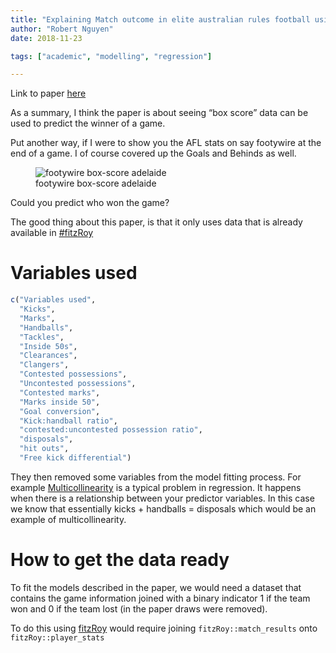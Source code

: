 ```yaml
---
title: "Explaining Match outcome in elite australian rules football using team performance indicators"
author: "Robert Nguyen"
date: 2018-11-23

tags: ["academic", "modelling", "regression"]

---
```


Link to paper [here](https://www.ncbi.nlm.nih.gov/pubmed/26176890)

As a summary, I think the paper is about seeing "box score" data can be used to predict the winner of a game. 

Put another way, if I were to show you the AFL stats on say footywire at the end of a game. I of course covered up the Goals and Behinds as well.

![footywire box-score adelaide](/img/boxscoreafl.JPG)

Could you predict who won the game?

The good thing about this paper, is that it only uses data that is already available in [#fitzRoy](https://github.com/jimmyday12/fitzRoy)

# Variables used

```r
c("Variables used",
  "Kicks",
  "Marks",
  "Handballs",
  "Tackles",
  "Inside 50s",
  "Clearances",
  "Clangers",
  "Contested possessions",
  "Uncontested possessions",
  "Contested marks",
  "Marks inside 50",
  "Goal conversion",
  "Kick:handball ratio",
  "contested:uncontested possession ratio",
  "disposals",
  "hit outs",
  "Free kick differential")
```

They then removed some variables from the model fitting process. 
For example [Multicollinearity](https://en.wikipedia.org/wiki/Multicollinearity) is a typical problem in regression. It happens when there is a relationship between your predictor variables. In this case we know that essentially kicks + handballs = disposals which would be an example of multicollinearity. 

# How to get the data ready 

To fit the models described in the paper, we would need a dataset that contains the game information joined with a binary indicator 1 if the team won and 0 if the team lost (in the paper draws were removed).

To do this using [fitzRoy](https://github.com/jimmyday12/fitzRoy) would require joining `fitzRoy::match_results` onto `fitzRoy::player_stats`
